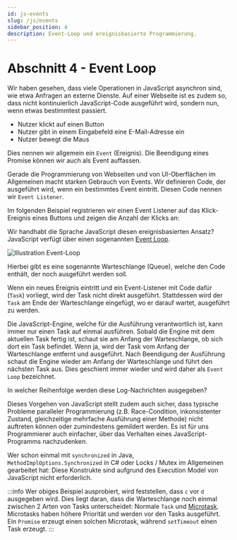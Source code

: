 ```yaml
---
id: js-events
slug: /js/events
sidebar_position: 4
description: Event-Loop und ereignisbasierte Programmierung.
---
```



# Abschnitt 4 - Event Loop

Wir haben gesehen, dass viele Operationen in JavaScript asynchron sind, wie
etwa Anfragen an externe Dienste. Auf einer Webseite ist es zudem so, dass
nicht kontinuierlich JavaScript-Code ausgeführt wird, sondern nun, wenn
etwas bestimmtest passiert.

- Nutzer klickt auf einen Button
- Nutzer gibt in einem Eingabefeld eine E-Mail-Adresse ein
- Nutzer bewegt die Maus


Dies nennen wir allgemein ein `Event` (Ereignis). Die Beendigung eines Promise
können wir auch als Event auffassen.

Gerade die Programmierung von Webseiten und von UI-Oberflächen im Allgemeinen
macht starken Gebrauch von Events. Wir definieren Code, der ausgeführt wird,
wenn ein bestimmtes Event eintritt. Diesen Code nennen wir `Event Listener`.

Im folgenden Beispiel registrieren wir einen Event Listener auf das Klick-Ereignis
eines Buttons und zeigen die Anzahl der Klicks an:

<HtmlSnippet path="event-listener" />

Wir handhabt die Sprache JavaScript diesen ereignisbasierten Ansatz? JavaScript
verfügt über einen sogenannten
[Event Loop](https://developer.mozilla.org/en-US/docs/Web/JavaScript/Reference/Execution_model#job_queue_and_event_loop).

![Illustration Event-Loop](/img/web/event-loop.png)

Hierbei gibt es eine sogenannte Warteschlange (Queue), welche den Code enthält,
der noch ausgeführt werden soll.

Wenn ein neues Ereignis eintritt und ein Event-Listener mit Code dafür (`Task`)
vorliegt, wird der Task nicht direkt ausgeführt. Stattdessen wird der `Task` am
Ende der Warteschlange eingefügt, wo er darauf wartet, ausgeführt zu werden.

Die JavaScript-Engine, welche für die Ausführung verantwortlich ist, kann immer
nur einen Task auf einmal ausführen. Sobald die Engine mit dem aktuellen Task
fertig ist, schaut sie am Anfang der Warteschlange, ob sich dort ein Task befindet.
Wenn ja, wird der Task vom Anfang der Warteschlange entfernt und ausgeführt. Nach
Beendigung der Ausführung schaut die Engine wieder am Anfang der Warteschlange
und führt den nächsten Task aus. Dies geschient immer wieder und wird daher
als `Event Loop` bezeichnet.

In welcher Reihenfolge werden diese Log-Nachrichten ausgegeben?

<JsSnippet path="event-loop-order" />

Dieses Vorgehen von JavaScript stellt zudem auch sicher, dass typische Probleme
paralleler Programmierung (z.B. Race-Condition, inkonsistenter Zustand,
gleichzeitige mehrfache Ausführung einer Methode) nicht auftreten können oder
zumindestens gemildert werden. Es ist für uns Programmierer auch einfacher,
über das Verhalten eines JavaScript-Programms nachzudenken.

Wer schon einmal mit `synchronized` in Java, `MethodImplOptions.Synchronized`
in C# oder Locks / Mutex im Allgemeinen gearbeitet hat: Diese Konstrukte sind
aufgrund des Execution Model von JavaScript nicht erforderlich.

:::info
Wer obiges Beispiel ausprobiert, wird feststellen, dass `c` vor `d` ausgegeben
wird. Dies liegt daran, dass die Warteschlange noch einmal zwischen 2 Arten von
Tasks unterscheidet: Normale `Task` und [Microtask](https://developer.mozilla.org/en-US/docs/Web/API/HTML_DOM_API/Microtask_guide).
Microtasks haben höhere Priorität und werden vor den Tasks ausgeführt. Ein
`Promise` erzeugt einen solchen Microtask, während `setTimeout` einen Task erzeugt.
:::
